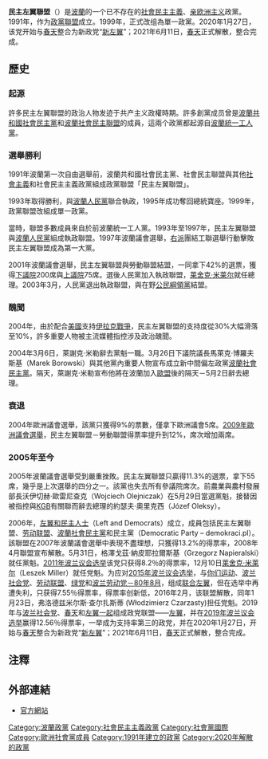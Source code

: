 {{NoteTA |G1=Country |T=zh-cn:民主左翼联盟;zh-hk:民主左翼聯盟;zh-sg:民主左翼联盟;zh-tw:民主左派聯盟 }}
{{Infobox political party
|country=波蘭
|party_name = 民主左翼聯盟
|name_native = Sojusz Lewicy Demokratycznej
|colours = [[紅色|紅色]]
|party_logo = [[File:Democratic_Left_Alliance_logo.svg|250px]]
|colorcode = #FF141E
|leader = [[格澤戈茲·納皮耶拉爾斯基|格澤戈茲·納皮耶拉爾斯基]]
|foundation = 1991年（政黨聯盟）<br> 1999年4月15日（政黨）
|解散=2020年1月27日
|并入=[[新左翼_(波兰)|新左翼]]
|ideology = [[社會民主主義|社會民主主義]]<br>[[第三條道路|第三條道路]]<br>[[平等主义|平等主义]]<br>[[世俗主义|世俗主义]]<br>[[亲欧洲主义|亲欧洲主义]]<br>[[反教权主义|反教权主义]]
|position = [[中間偏左|中間偏左]]
|youth_wing = [[社会民主青年联合会|社会民主青年联合会]]
|headquarters = ul. Rozbrat 44 A, 00-419 Warsaw
|international = [[社會黨國際|社會黨國際]]<br>[[进步联盟|进步联盟]]
| national =[[左翼_(波兰)|左翼]]<br>[[联合左翼_(波兰)|联合左翼]]（2015年－2016年）
|european = [[歐洲社會黨|歐洲社會黨]]
|europarl = [[社会主义者和民主人士进步联盟|社会主义者和民主人士进步联盟]]
|seats2_title=[[众议院_(波兰)|众议院]]|seats2={{composition bar|24|460|hex=#FF141E}}|seats3_title=[[参议院_(波兰)|参议院]]|seats3={{composition bar|0|100|hex=#FF141E}}|seats4_title=[[歐洲議會|歐洲議會]]|seats4={{composition bar|5|52|hex=#FF141E}}}}
'''民主左翼聯盟'''（{{lang-pl|Sojusz Lewicy Demokratycznej，缩写为SLD}}）是[[波蘭|波蘭]]的一个已不存在的[[社會民主主義|社會民主主義]]、[[親歐洲主義|亲欧洲主义]]政黨。1991年，作为[[政黨聯盟|政黨聯盟]]成立。1999年，正式改组為單一政黨。2020年1月27日，该党开始与[[春天_(政党)|春天]]整合为新政党“[[新左翼_(波兰)|新左翼]]”；2021年6月11日，[[春天_(政党)|春天]]正式解散，整合完成。

==歷史==
===起源===
許多民主左翼聯盟的政治人物发迹于共产主义政權時期。許多創黨成员曾是[[波蘭共和國社會民主黨|波蘭共和國社會民主黨]]和[[波蘭社會民主聯盟|波蘭社會民主聯盟]]的成員，這兩个政黨都起源自[[波蘭統一工人黨|波蘭統一工人黨]]。

===選舉勝利===
1991年波蘭第一次自由選舉前，波蘭共和國社會民主黨、社會民主聯盟與其他[[社會主義|社會主義]]和社會民主主義政黨組成政黨聯盟「民主左翼聯盟」。

1993年取得勝利，與[[波蘭人民黨|波蘭人民黨]]聯合執政，1995年成功奪回總統寶座。1999年，政黨聯盟改組成單一政黨。

當時，聯盟多數成員來自於前波蘭統一工人黨。1993年至1997年，民主左翼聯盟與[[波蘭人民黨|波蘭人民黨]]組成執政聯盟。1997年波蘭議會選舉，[[右派|右派]]團結工聯選舉行動擊敗民主左翼聯盟成為第一大黨。

2001年波蘭議會選舉，民主左翼聯盟與勞動聯盟結盟，一同拿下42%的選票，獲得[[波蘭共和國下議院|下議院]]200席與[[波蘭共和國上議院|上議院]]75席。選後人民黨加入執政聯盟，[[莱舍克·米莱尔|莱舍克·米莱尔]]就任總理。2003年3月，人民黨退出執政聯盟，與在野[[公民綱領_(波蘭)|公民綱領黨]]結盟。

===醜聞===
2004年，由於配合[[美國|美國]]支持[[伊拉克戰爭|伊拉克戰爭]]，民主左翼聯盟的支持度從30%大幅滑落至10%，許多重要人物被主流媒體指控涉及政治醜聞。

2004年3月6日，萊謝克·米勒辭去黨魁一職。3月26日下議院議長馬萊克·博羅夫斯基（Marek Borowski）與其他黨內重要人物宣布成立新中間偏左政黨[[波蘭社會民主黨|波蘭社會民主黨]]。隔天，萊謝克·米勒宣布他將在波蘭加入[[歐盟|歐盟]]後的隔天－5月2日辭去總理。

===衰退===
2004年歐洲議會選舉，該黨只獲得9%的票數，僅拿下歐洲議會5席。[[2009年歐洲議會選舉|2009年歐洲議會選舉]]，民主左翼聯盟－勞動聯盟得票率提升到12%，席次增加兩席。

===2005年至今===
2005年波蘭議會選舉受到嚴重挫敗。民主左翼聯盟只贏得11.3%的選票，拿下55席，幾乎是上次選舉的四分之一。該黨也失去所有參議院席次。前農業與農村發展部長沃伊切赫·歐雷尼查克（Wojciech Olejniczak）在5月29日當選黨魁，接替因被指控與[[KGB|KGB]]有關聯而辭去總理的約瑟夫·奧里克西（Józef Oleksy）。

2006年，[[左翼和民主人士|左翼和民主人士]]（Left and Democrats）成立，成員包括民主左翼聯盟、[[劳动联盟|劳动联盟]]、[[波蘭社會民主黨|波蘭社會民主黨]]和民主黨（Democratic Party – demokraci.pl）。該聯盟在2007年波蘭議會選舉中表現不盡理想，只獲得13.2%的得票率，2008年4月聯盟宣布解散。5月31日，格澤戈茲·納皮耶拉爾斯基（Grzegorz Napieralski）就任黨魁。[[2011年波蘭議會選舉|2011年波兰议会选举]]该党只获得8.2％的得票率，12月10日[[莱舍克·米莱尔|莱舍克·米莱尔]]（Leszek Miller）就任党魁。为应对[[2015年波蘭議會選舉|2015年波兰议会选举]]，与[[你们运动|你们运动]]、[[波兰社会党|波兰社会党]]、[[勞動聯盟|劳动联盟]]、[[绿党_(波兰)|绿党]]和[[波兰劳动党－80年8月|波兰劳动党－80年8月]]，组成[[联合左翼_(波兰)|联合左翼]]，但在选举中再遭失利，只获得7.55％得票率，得票率创新低，2016年2月，该联盟解散，同年1月23日，弗洛德兹米尔斯·查尔扎斯蒂 (Włodzimierz Czarzasty)担任党魁。2019年与[[波兰社会党|波兰社会党]]、[[春天_(政党)|春天]]和[[左翼一起|左翼一起]]组成政党联盟——[[左翼_(波兰)|左翼]]，并在[[2019年波蘭議會選舉|2019年波兰议会选举]]赢得12.56％得票率，一举成为支持率第三的政党，并在2020年1月27日，开始与[[春天_(政党)|春天]]整合为新政党“[[新左翼_(波兰)|新左翼]]”；2021年6月11日，[[春天_(政党)|春天]]正式解散，整合完成。

==注釋==
{{Reflist}}

==外部連結==
{{Commons category|Sojusz Lewicy Demokratycznej}}
*[http://www.sld.org.pl 官方網站] {{Wayback|url=http://www.sld.org.pl/ |date=20140703031937 }}

{{波蘭政黨}}

{{Authority control}}
[[Category:波蘭政黨|Category:波蘭政黨]]
[[Category:社會民主主義政黨|Category:社會民主主義政黨]]
[[Category:社會黨國際|Category:社會黨國際]]
[[Category:歐洲社會黨成員|Category:歐洲社會黨成員]]
[[Category:1991年建立的政黨|Category:1991年建立的政黨]]
[[Category:2020年解散的政黨|Category:2020年解散的政黨]]